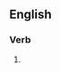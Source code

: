 {{also|émasculâtes}}

==English==

===Verb===
{{head|en|verb form}}

# {{en-third-person singular of|emasculate}}